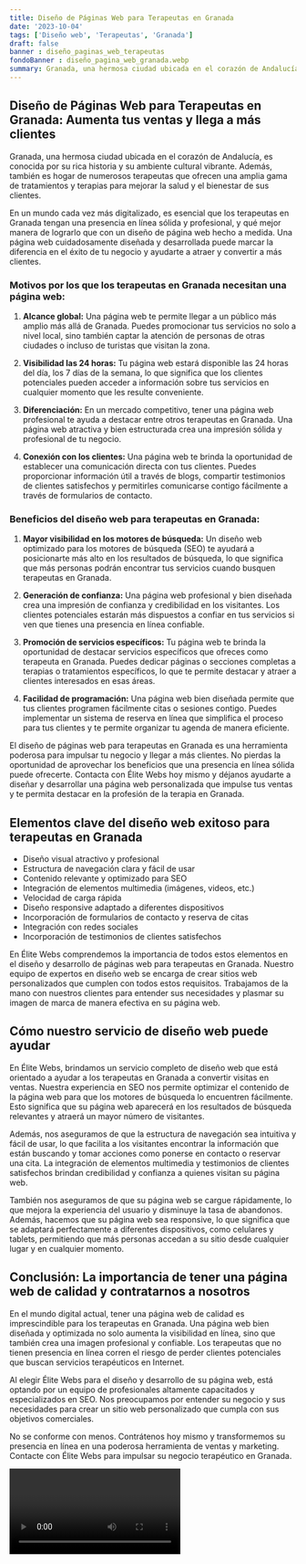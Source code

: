 ```yaml
---
title: Diseño de Páginas Web para Terapeutas en Granada
date: '2023-10-04'
tags: ['Diseño web', 'Terapeutas', 'Granada']
draft: false
banner : diseño_paginas_web_terapeutas
fondoBanner : diseño_pagina_web_granada.webp
summary: Granada, una hermosa ciudad ubicada en el corazón de Andalucía, es conocida por su rica historia y su ambiente cultural vibrante. Además, también es hogar de numerosos terapeutas que ofrecen una amplia gama de tratamientos y terapias para mejorar la salud y el bienestar de sus clientes.
---
```


## Diseño de Páginas Web para Terapeutas en Granada: Aumenta tus ventas y llega a más clientes

Granada, una hermosa ciudad ubicada en el corazón de Andalucía, es conocida por su rica historia y su ambiente cultural vibrante. Además, también es hogar de numerosos terapeutas que ofrecen una amplia gama de tratamientos y terapias para mejorar la salud y el bienestar de sus clientes.

En un mundo cada vez más digitalizado, es esencial que los terapeutas en Granada tengan una presencia en línea sólida y profesional, y qué mejor manera de lograrlo que con un diseño de página web hecho a medida. Una página web cuidadosamente diseñada y desarrollada puede marcar la diferencia en el éxito de tu negocio y ayudarte a atraer y convertir a más clientes.

### Motivos por los que los terapeutas en Granada necesitan una página web:

1. **Alcance global:** Una página web te permite llegar a un público más amplio más allá de Granada. Puedes promocionar tus servicios no solo a nivel local, sino también captar la atención de personas de otras ciudades o incluso de turistas que visitan la zona.

2. **Visibilidad las 24 horas:** Tu página web estará disponible las 24 horas del día, los 7 días de la semana, lo que significa que los clientes potenciales pueden acceder a información sobre tus servicios en cualquier momento que les resulte conveniente.

3. **Diferenciación:** En un mercado competitivo, tener una página web profesional te ayuda a destacar entre otros terapeutas en Granada. Una página web atractiva y bien estructurada crea una impresión sólida y profesional de tu negocio.

4. **Conexión con los clientes:** Una página web te brinda la oportunidad de establecer una comunicación directa con tus clientes. Puedes proporcionar información útil a través de blogs, compartir testimonios de clientes satisfechos y permitirles comunicarse contigo fácilmente a través de formularios de contacto.

### Beneficios del diseño web para terapeutas en Granada:

1. **Mayor visibilidad en los motores de búsqueda:** Un diseño web optimizado para los motores de búsqueda (SEO) te ayudará a posicionarte más alto en los resultados de búsqueda, lo que significa que más personas podrán encontrar tus servicios cuando busquen terapeutas en Granada.

2. **Generación de confianza:** Una página web profesional y bien diseñada crea una impresión de confianza y credibilidad en los visitantes. Los clientes potenciales estarán más dispuestos a confiar en tus servicios si ven que tienes una presencia en línea confiable.

3. **Promoción de servicios específicos:** Tu página web te brinda la oportunidad de destacar servicios específicos que ofreces como terapeuta en Granada. Puedes dedicar páginas o secciones completas a terapias o tratamientos específicos, lo que te permite destacar y atraer a clientes interesados en esas áreas.

4. **Facilidad de programación:** Una página web bien diseñada permite que tus clientes programen fácilmente citas o sesiones contigo. Puedes implementar un sistema de reserva en línea que simplifica el proceso para tus clientes y te permite organizar tu agenda de manera eficiente.

El diseño de páginas web para terapeutas en Granada es una herramienta poderosa para impulsar tu negocio y llegar a más clientes. No pierdas la oportunidad de aprovechar los beneficios que una presencia en línea sólida puede ofrecerte. Contacta con Élite Webs hoy mismo y déjanos ayudarte a diseñar y desarrollar una página web personalizada que impulse tus ventas y te permita destacar en la profesión de la terapia en Granada.

<GifSeo />

<Cta />

## Elementos clave del diseño web exitoso para terapeutas en Granada

- Diseño visual atractivo y profesional
- Estructura de navegación clara y fácil de usar
- Contenido relevante y optimizado para SEO
- Integración de elementos multimedia (imágenes, videos, etc.)
- Velocidad de carga rápida
- Diseño responsive adaptado a diferentes dispositivos
- Incorporación de formularios de contacto y reserva de citas
- Integración con redes sociales
- Incorporación de testimonios de clientes satisfechos

En Élite Webs comprendemos la importancia de todos estos elementos en el diseño y desarrollo de páginas web para terapeutas en Granada. Nuestro equipo de expertos en diseño web se encarga de crear sitios web personalizados que cumplen con todos estos requisitos. Trabajamos de la mano con nuestros clientes para entender sus necesidades y plasmar su imagen de marca de manera efectiva en su página web.

## Cómo nuestro servicio de diseño web puede ayudar

En Élite Webs, brindamos un servicio completo de diseño web que está orientado a ayudar a los terapeutas en Granada a convertir visitas en ventas. Nuestra experiencia en SEO nos permite optimizar el contenido de la página web para que los motores de búsqueda lo encuentren fácilmente. Esto significa que su página web aparecerá en los resultados de búsqueda relevantes y atraerá un mayor número de visitantes.

Además, nos aseguramos de que la estructura de navegación sea intuitiva y fácil de usar, lo que facilita a los visitantes encontrar la información que están buscando y tomar acciones como ponerse en contacto o reservar una cita. La integración de elementos multimedia y testimonios de clientes satisfechos brindan credibilidad y confianza a quienes visitan su página web.

También nos aseguramos de que su página web se cargue rápidamente, lo que mejora la experiencia del usuario y disminuye la tasa de abandonos. Además, hacemos que su página web sea responsive, lo que significa que se adaptará perfectamente a diferentes dispositivos, como celulares y tablets, permitiendo que más personas accedan a su sitio desde cualquier lugar y en cualquier momento.

## Conclusión: La importancia de tener una página web de calidad y contratarnos a nosotros

En el mundo digital actual, tener una página web de calidad es imprescindible para los terapeutas en Granada. Una página web bien diseñada y optimizada no solo aumenta la visibilidad en línea, sino que también crea una imagen profesional y confiable. Los terapeutas que no tienen presencia en línea corren el riesgo de perder clientes potenciales que buscan servicios terapéuticos en Internet.

Al elegir Élite Webs para el diseño y desarrollo de su página web, está optando por un equipo de profesionales altamente capacitados y especializados en SEO. Nos preocupamos por entender su negocio y sus necesidades para crear un sitio web personalizado que cumpla con sus objetivos comerciales.

No se conforme con menos. Contrátenos hoy mismo y transformemos su presencia en línea en una poderosa herramienta de ventas y marketing. Contacte con Élite Webs para impulsar su negocio terapéutico en Granada.

<Video />

<CtaBot job='Terapeutas' city='Granada'/>

<Gmaps query='Granada+españa+maps' />